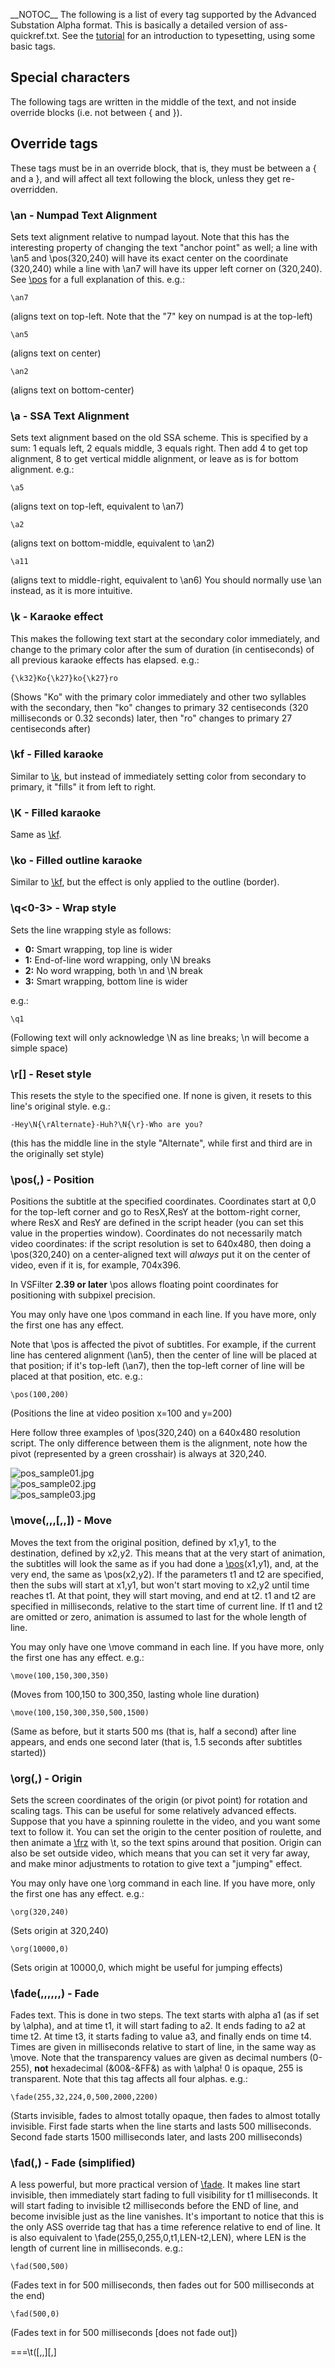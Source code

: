 __NOTOC__
The following is a list of every tag supported by the Advanced Substation Alpha format. This is basically a detailed version of ass-quickref.txt. See the [[Typesetting Tutorial|tutorial]] for an introduction to typesetting, using some basic tags.

==Special characters==
The following tags are written in the middle of the text, and not inside override blocks (i.e. not between { and }).

{{TagDefBox|name=Soft line break
|usage=\n|desc=
Insert a forced line break, but only when in wrapping mode 2. (See [[#Wrap style|the \q tag]].) Note that this is a lowercase n.

In all other wrapping modes, this is replaced by a regular space.}}

{{TagDefBox|name=Hard line break
|usage=\N|desc=
Insert a forced line break, regardless of wrapping mode. Note that this is an uppercase N.}}

{{TagDefBox|name=Hard space
|usage=\h|desc=
Insert a non-breaking "hard" space. The line will never break automatically right before or after a hard space, and hard spaces are not folded when they appear at the start or end of a displayed line.}}

==Override tags==
These tags must be in an override block, that is, they must be between a { and a }, and will affect all text following the block, unless they get re-overridden.

{{TagDefBox|name=Italics
|usage=\i1<br>\i0|desc=
Switch ''italics'' text on or off. Use <code>\i1</code> to enable italics for the following text and <code>\i0</code> to disable italics again.}}

{{TagDefBox|name=Bold
|usage=\b1<br>\b0<br>\b<i><weight></i>|desc=
Switch '''boldface''' text on or off. Use <code>\b1</code> to enable boldface for the following text and <code>\b0</code> to disable boldface again.

The <code>\b<i><weight></i></code> form allows you to specify an explicit weight to use. Note that most fonts only support one or two weights so you rarely need to use this. Font weights are multiples of 100, such that 100 is the lowest, 400 is "normal", 700 is "bold" and 900 is the heaviest.}}

{{TagDefBox|name=Underline
|usage=\u1<br>\u0|desc=
Switch <u>underlined</u> text on or off. Use <code>\u1</code> to enable underlining for the following text and <code>\u0</code> to disable underlining again.}}

{{TagDefBox|name=Strikeout
|usage=\s1<br>\s0|desc=
Switch <s>striked out</s> text on or off. Use <code>\s1</code> to enable strikeout for the following text and <code>\s0</code> to disable strikeout again.}}

{{TagDefBox|name=Border size
|usage=\bord<i><size></i>|desc=
Change the width of the border around the text. Set the size to 0 (zero) to disable the border entirely.

If "scale border and shadow" (see [[Properties|script properties]]) is enabled, the value is given in script resolution pixels, otherwise it is given in video resolution pixels (which means the border thickness will vary depending on the resolution of the video on which the subtitles are rendered.)

The value is not limited to whole integer pixels, it can have decimal places.

{{Examplebox|<pre>\bord0</pre>
Disable border entirely.}}
{{Examplebox|<pre>bord3.7</pre>
Set the border width to 3.7 pixels}}
}}

{{TagDefBox|name=Border size (extended)
|usage=\xbord<i><size></i><br>\ybord<i><size></i>|desc=
:''These tags are only available in VSFilter 2.39 and later, and might not be safe for softsubbing.''

Use the <code>\xbord</code> <code>\ybord</code> tags to set the border size in X and Y direction separately. This can be useful for correcting the border size for anamorphic rendering of subtitles.

Note that if you use <code>\bord</code> after <code>\xbord</code> or <code>\ybord</code> on a line, it will override both of them.

You can set the border width to 0 (zero) in one of the directions to entirely disable border in that direction.}}

{{TagDefBox|name=Shadow distance
|usage=\shad<i><depth></i>|desc=
Set the distance from the text to position the shadow. Set the depth to 0 (zero) to disable shadow entirely. Works similar to [[#Border size|\bord]].

The shadow distance can not be negative with this tag.}}

{{TagDefBox|name=Shadow distance (extended)
|usage=\xshad<i><depth></i><br>\yshad<i><depth></i>|desc=
:''These tags are only available in VSFilter 2.39 and later, and might not be safe for softsubbing.''

Set the distance from the text to position the shadow at, with X and Y position set separately. Shadow is only disabled if both X and Y distance is 0.

Note that you can set the distance negative with these tags to position the shadow to the top or left of the text.}}

{{TagDefBox|name=Blur edges
|usage=\be0<br>\be1<br>\be<i><strength></i>|desc=
:''The <code>\be<i><strength></i></code> version is only available in VSFilter 2.39 and later and might not be safe for softsubbing.''

Enable or disable a subtle softening-effect for the edges of the text. The effect isn't always very visible, but it can in some cases make the text look better. It is usually more visible at smaller text sizes.

Be aware that this tag blurs the ''edges'' of the text, not everything. This means that if the text has a border (set with [[#Border width|\bord]]) the border will be blurred, but if there is no border, the main text will be blurred instead.

In the extended version, ''strength'' is the number of times to apply the regular effect. Note that at high values the effect de-generates into nothingness, and generally isn't very useful. The ''strength'' must be an integer number.}}

{{TagDefBox|name=Blur edges (gaussian kernel)
|usage=\blur<i><strength></i>|desc=
:''This tag is only available in VSFilter 2.39 and later, and might not be safe for softsubbing.''

In general, this has the same function as the [[#Blur edges|\be]] tag, but uses a more advanced algorithm that looks better at high strengths. Unlike <code>\be</code>, the ''strength'' can be non-integer here. Set ''strength'' to 0 (zero) to disable the effect. Be careful, setting ''strength'' too high can take a lot of CPU time to render.

Be aware that this tag blurs the ''edges'' of the text, not everything. This means that if the text has a border (set with [[#Border width|\bord]]) the border will be blurred, but if there is no border, the main text will be blurred instead.}}

{{TagDefBox|name=Font name
|usage=\fn<i><name></i>|desc=
Set the font face to use for the following text. There should be no space between <code>\fn</code> and the font name, and you should not put parentheses or similar around the font name either.

{{Examplebox|<pre>\fnArial</pre>
The text following this tag will be in Arial font.}}
{{Examplebox|<pre>\fnTimes New Roman</pre>
The text following this tag will be in Times New Roman font.}}
}}

{{TagDefBox|name=Font size
|usage=\fs<i><size></i>|desc=
Set the size of the font. The size specified is the height in script pixels, so at font size 40 one line of text is 40 pixels tall.

You can only specify integer font sizes.

{{Examplebox|<pre>\fs10</pre>
The following text will use a size 10 font.}}
}}

{{TagDefBox|name=Font scale
|usage=\fscx<i><scale></i><br>\fscy<i><scale></i>|desc=
Adjust the size of the text in X (<code>\fscx</code> or Y (<code>\fscy</code>) direction. The ''scale'' given is in percent, so 100 means "original size".

This is not the same as setting the font size, as setting the size is subject to [http://en.wikipedia.org/wiki/Font_hinting font hinting] while scaling the text modifies the text shape after hinting.

These tags also affect [[#Vector drawings|vector drawings]].

You can use font scaling to correct for anamorphic rendering and to specify text size more precisely than with [[#Font size|\fs]].

{{Examplebox|<pre>\fscx150</pre>
Make the text 50% wider than normal.}}
{{Examplebox|<pre>\fscy50</pre>
Make the text half height.}}
{{Examplebox|<pre>\fscx200\fscy200</pre>
Make the text double size.}}
}}

{{TagDefBox|name=Letter spacing
|usage=\fsp<i><spacing></i>|desc=
Changes the spacing between the individual letters in the text. You can use this to spread the text more out visually. The ''spacing'' is given in script resolution pixels.}}

{{TagDefBox|name=Text rotation
|usage=\frx<i><amount></i><br>\fry<i><amount></i><br>\frz<i><amount></i><br>\fr<i><amount></i>|desc=
Rotates the text along the X, Y or Z axis. The <code>\fr</code> tag is a shortcut for <code>\frz</code>.

* The '''X axis''' runs horizontally on the screen. Rotating on it (with positive values) causes an effect where the top of the text moves farther "into" the screen while the bottom moves "out" of the screen.
* The '''Y axis''' runs vertically on the screen. Rotating on it (with positive values) causes the text to rotate so that the left moves "outside" the screen, when the right moves "into" the screen.
* The '''Z'''axis runs perpendicular to the screen. Rotating on it (with positive values) causes the text to rotate in 2D, counterclockwise (as standard for degrees).

The rotation ''amount'' is given in mathematical degrees, such that 360 degrees is a full rotation, and rotating any multiple of 360 is the same as not rotating. It is legal to specify negative rotation amounts, as well as amounts larger than 360 degrees.

The rotation is performed around the subtitle line origin point, this is described with the [[#Rotation origin|\org]] tag.

These tags also affect [[#Vector drawings|vector drawings]].

{{Examplebox|<pre>\frx45</pre>
Rotate the text 45 degrees on the X axis.}}
{{Examplebox|<pre>\fry-45</pre>
Rotate the text 45 degrees in opposite direction on the Y axis.}}
{{Examplebox|<pre>\frz180</pre>
Rotate the text 180 degrees on the Z axis, making it upside-down.}}
{{Examplebox|The following two rotations produce the same result:
<pre>\frz-30
\frz330</pre>
This is because 330 degrees is 30 degrees less than a full rotation of 360 degrees.}}
{{Examplebox|<pre>\t(\frz3600)</pre>
Perform an animation where the text performs 10 full revolutions on the Z axis. Also see the [[#Animated transform|\t]] tag.}}
{{Examplebox|The following screenshots illustrate the effect of rotating on the different axes:<br>
[[Image:fr_sample01.jpg]]<br>[[Image:fr_sample02.jpg]]<br>[[Image:fr_sample03.jpg]]}}
}}

{{TagDefBox|name=Text shearing
|usage=\fax<i><factor></i><br>\fay<i><factor></i>|desc=
:''These tags are only available in VSFilter 2.39 and later, and might not be safe for softsubbing.''

Perform a shearing (perspective distortion) transformation of the text. A ''factor'' of 0 (zero) means no distortion.

Usually ''factor'' will be a small number, not larger than 2 as that creates a very strong distortion.

Shearing is performed after rotation, on the rotated coordinates. The coordinate system used for shearing is not affected by the [[#Rotation origin|rotation origin]].

{{todo|We need a screenshot illustrating the effect.}}
}}

{{TagDefBox|name=Font encoding
|usage=\fe<i><id></i>|desc=
Set the Windows font encoding used to select the font mapping table used to translate Unicode codepoints to glyph indices in the font. For some fonts without a Unicode mapping table this might be required to get text in certain languages to work. For fonts that do have a Unicode mapping table, it might be used to pick regional variations, such as picking the correct glyph for a Han ideogram that is different in Simplified Chinese, Traditional Chinese, Japanese and Korean.

Some common font encoding ID's are:

* 0 - ANSI, Windows CP-1252 for Western-European languages.
* 1 - Default, depends on the configuration of the user's system, but also allows the font sub-system to dynamically pick a different mapping table in some circumstances.
{{todo|Is that really correct?}}
* 2 - Symbol, codepoints in the 0-255 range are translated to per-font defined symbol glyphs, this is used for fonts such as Wingdings.
* 128 - Shift-JIS, used for Japanese.
* 129 and 130, respectively Hangeul and Johab, two encoding schemes for Korean.
* 134 - GB2312, used for Simplified Chinese.
* 136 - BIG5, used for Traditional Chinese.
* 162 - Turkish.
* 163 - Vietnamese.
* 177 - Hebrew.
* 178 - Arabic.

A more complete list can be seen the [[Styles#The style editor|style editor]] dialog box.

In ASS files stored in non-Unicode encodings, this tag also affects what codepage the text following it should be interpreted in. Aegisub doesn't support this use and some renderers might not support it either, it is recommended you do not rely on this and instead always store your files in a Unicode encoding. (Aegisub stores files in Unicode UTF-8 by default.}}

{{TagDefBox|name=Set color
|usage=\c&H<i><bb><gg><rr></i>&<br>\1c&H<i><bb><gg><rr></i>&<br>\2c&H<i><bb><gg><rr></i>&<br>\3c&H<i><bb><gg><rr></i>&<br>\4c&H<i><bb><gg><rr></i>&|desc=
Set the color of the following text. The <code>\c</code> tag is an abbreviation of <code>\1c</code>.

* <code>\1c</code> sets the primary fill color.
* <code>\2c</code> sets the secondary fill color, this is only used for pre-highlight in standard karaoke.
* <code>\3c</code> sets the border color.
* <code>\4c</code> sets the shadow color.

The color codes are given in [http://en.wikipedia.org/wiki/Hexadecimal hexadecimal] in Blue Green Red order. Note that this is the opposite order of eg. HTML color codes. Color codes must always start with <code>&H</code> and end with <code>&</code>.

The Pick Color toolbar buttons [[Image:pick-color-toolbar-buttons.png]] can assist in picking colors and entering the color codes.
}}

{{TagDefBox|name=Set alpha
|usage=\alpha&H<i><aa></i><br>\1a&H<i><aa></i><br>\2a&H<i><aa></i><br>\3a&H<i><aa></i><br>\4a&H<i><aa></i>|desc=
Set the alpha (transparency) of the text.

* <code>\alpha</code> sets the alpha of all components at once.
* <code>\1a</code> sets the primary fill alpha.
* <code>\2a</code> sets the secondary fill alpha, this is only used for pre-highlight in standard karaoke.
* <code>\3a</code> sets the border alpha.
* <code>\4a</code> sets the shadow alpha.

An alpha of 00 (zero) means opaque/fully visible, and an alpha of FF (ie. 255 in decimal) is fully transparent/invisible.

{{Examplebox|<pre>\alpha&H80&</pre>
Set the alpha of all components to hexadecimal 80, decimal 128, making the text 50% transparent in general.}}
{{Examplebox|<pre>\1a&HFF&</pre>
Set the primary fill alpha to hexadecimal FF, decimal 255, making it invisible and effectively leaving only the border and shadow.}}
}}

===\an<alignment> - Numpad Text Alignment===
Sets text alignment relative to numpad layout. Note that this has the interesting property of changing the text "anchor point" as well; a line with \an5 and \pos(320,240) will have its exact center on the coordinate (320,240) while a line with \an7 will have its upper left corner on (320,240). See [[#\pos(<x>,<y>) - Position|\pos]] for a full explanation of this.
e.g.:
 \an7
(aligns text on top-left. Note that the "7" key on numpad is at the top-left)
 \an5
(aligns text on center)
 \an2
(aligns text on bottom-center)

===\a<alignment> - SSA Text Alignment===
Sets text alignment based on the old SSA scheme. This is specified by a sum: 1 equals left, 2 equals middle, 3 equals right. Then add 4 to get top alignment, 8 to get vertical middle alignment, or leave as is for bottom alignment.
e.g.:
 \a5
(aligns text on top-left, equivalent to \an7)
 \a2
(aligns text on bottom-middle, equivalent to \an2)
 \a11
(aligns text to middle-right, equivalent to \an6)
You should normally use \an instead, as it is more intuitive.

===\k<duration> - Karaoke effect===
This makes the following text start at the secondary color immediately, and change to the primary color after the sum of duration (in centiseconds) of all previous karaoke effects has elapsed.
e.g.:
 {\k32}Ko{\k27}ko{\k27}ro
(Shows "Ko" with the primary color immediately and other two syllables with the secondary, then "ko" changes to primary 32 centiseconds (320 milliseconds or 0.32 seconds) later, then "ro" changes to primary 27 centiseconds after)

===\kf<duration> - Filled karaoke===
Similar to [[#\k<duration> - Karaoke effect|\k]], but instead of immediately setting color from secondary to primary, it "fills" it from left to right.

===\K<duration> - Filled karaoke===
Same as [[#\kf<duration> - Filled karaoke|\kf]].

===\ko<duration> - Filled outline karaoke===
Similar to [[#\kf<duration> - Filled karaoke|\kf]], but the effect is only applied to the outline (border).

===\q<0-3> - Wrap style===
Sets the line wrapping style as follows:
*'''0:''' Smart wrapping, top line is wider
*'''1:''' End-of-line word wrapping, only \N breaks
*'''2:''' No word wrapping, both \n and \N break
*'''3:''' Smart wrapping, bottom line is wider
e.g.:
 \q1
(Following text will only acknowledge \N as line breaks; \n will become a simple space)

===\r[<name>] - Reset style===
This resets the style to the specified one. If none is given, it resets to this line's original style.
e.g.:
 -Hey\N{\rAlternate}-Huh?\N{\r}-Who are you?
(this has the middle line in the style "Alternate", while first and third are in the originally set style)

===\pos(<x>,<y>) - Position===
Positions the subtitle at the specified coordinates. Coordinates start at 0,0 for the top-left corner and go to ResX,ResY at the bottom-right corner, where ResX and ResY are defined in the script header (you can set this value in the properties window). Coordinates do not necessarily match video coordinates: if the script resolution is set to 640x480, then doing a \pos(320,240) on a center-aligned text will ''always'' put it on the center of video, even if it is, for example, 704x396.

In VSFilter '''2.39 or later''' \pos allows floating point coordinates for positioning with subpixel precision.

You may only have one \pos command in each line. If you have more, only the first one has any effect.

Note that \pos is affected the pivot of subtitles. For example, if the current line has centered alignment (\an5), then the center of line will be placed at that position; if it's top-left (\an7), then the top-left corner of line will be placed at that position, etc.
e.g.:
 \pos(100,200)
(Positions the line at video position x=100 and y=200)

Here follow three examples of \pos(320,240) on a 640x480 resolution script. The only difference between them is the alignment, note how the pivot (represented by a green crosshair) is always at 320,240.

[[Image:pos_sample01.jpg]]<br>
[[Image:pos_sample02.jpg]]<br>
[[Image:pos_sample03.jpg]]

===\move(<x1>,<y1>,<x2>,<y2>[,<t1>,<t2>]) - Move===
Moves the text from the original position, defined by x1,y1, to the destination, defined by x2,y2. This means that at the very start of animation, the subtitles will look the same as if you had done a [[#\pos(<x>,<y>) - Position|\pos]](x1,y1), and, at the very end, the same as \pos(x2,y2). If the parameters t1 and t2 are specified, then the subs will start at x1,y1, but won't start moving to x2,y2 until time reaches t1. At that point, they will start moving, and end at t2. t1 and t2 are specified in milliseconds, relative to the start time of current line. If t1 and t2 are omitted or zero, animation is assumed to last for the whole length of line.

You may only have one \move command in each line. If you have more, only the first one has any effect.
e.g.:
 \move(100,150,300,350)
(Moves from 100,150 to 300,350, lasting whole line duration)
 \move(100,150,300,350,500,1500)
(Same as before, but it starts 500 ms (that is, half a second) after line appears, and ends one second later (that is, 1.5 seconds after subtitles started))

===\org(<x>,<y>) - Origin===
Sets the screen coordinates of the origin (or pivot point) for rotation and scaling tags. This can be useful for some relatively advanced effects. Suppose that you have a spinning roulette in the video, and you want some text to follow it. You can set the origin to the center position of roulette, and then animate a [[#\fr%5b<x/y/z>%5d<degrees> - Font rotation|\frz]] with \t, so the text spins around that position. Origin can also be set outside video, which means that you can set it very far away, and make minor adjustments to rotation to give text a "jumping" effect.

You may only have one \org command in each line. If you have more, only the first one has any effect.
e.g.:
 \org(320,240)
(Sets origin at 320,240)
 \org(10000,0)
(Sets origin at 10000,0, which might be useful for jumping effects)

===\fade(<a1>,<a2>,<a3>,<t1>,<t2>,<t3>,<t4>) - Fade===
Fades text. This is done in two steps. The text starts with alpha a1 (as if set by \alpha), and at time t1, it will start fading to a2. It ends fading to a2 at time t2. At time t3, it starts fading to value a3, and finally ends on time t4. Times are given in milliseconds relative to start of line, in the same way as \move. Note that the transparency values are given as decimal numbers (0-255), '''not''' hexadecimal (&00&-&FF&) as with \alpha! 0 is opaque, 255 is transparent. Note that this tag affects all four alphas.
e.g.:
 \fade(255,32,224,0,500,2000,2200)
(Starts invisible, fades to almost totally opaque, then fades to almost totally invisible. First fade starts when the line starts and lasts 500 milliseconds. Second fade starts 1500 milliseconds later, and lasts 200 milliseconds)

===\fad(<t1>,<t2>) - Fade (simplified)===
A less powerful, but more practical version of [[#\fade(<a1>,<a2>,<a3>,<t1>,<t2>,<t3>,<t4>) - Fade|\fade]]. It makes line start invisible, then immediately start fading to full visibility for t1 milliseconds. It will start fading to invisible t2 milliseconds before the END of line, and become invisible just as the line vanishes. It's important to notice that this is the only ASS override tag that has a time reference relative to end of line. It is also equivalent to \fade(255,0,255,0,t1,LEN-t2,LEN), where LEN is the length of current line in milliseconds. 
e.g.:
 \fad(500,500)
(Fades text in for 500 milliseconds, then fades out for 500 milliseconds at the end)
 \fad(500,0)
(Fades text in for 500 milliseconds [does not fade out])

===\t([<t1>,<t2>,][<accel>,]<style modifiers>) - Transform===
This is perhaps the most powerful override tag available. It does nothing by itself; instead, it animates (transforms) other tags. The animation will start at t1 milliseconds and end at t2 milliseconds, in much the same way as [[#\move(<x1>,<y1>,<x2>,<y2>%5b,<t1>,<t2>%5d) - Move|\move]]. If either of those parameters are omitted or zero, then start and end of the line respectively are assumed, as with \move.

The optional acceleration parameter allows the transformation to be non-linear. Think of it as the exponent on a x^n. Acceleration = 1 is linear. Acceleration between 0 and 1 starts fast and ends slow. Acceleration larger than 1 starts slower and ends fast.

The following tags are supported by \t:
*\c
*\1-4c
*\alpha
*\1-4a
*\fs
*\fr
*\frx
*\fry
*\frz
*\fscx
*\fscy
*\fsp
*\bord
*\shad
*\clip (rectangle version only).
In VSFilter '''2.39 or later''' the following tags are also supported by \t, in addition to the ones listed above:
*\be
*\blur
*\fax
*\fay
*\xbord
*\ybord
*\xshad
*\yshad
*\iclip (rectangle version only)

e.g.:
 {\c&H0000FF&\t(\c&HFF0000)}Hello!
(Starts text at a red colour and fades it to blue)
 {\an5\t(0,5000,\frz3600)}Woo!
(Makes the text rotate 10 times, counterclockwise, lasting for 5 seconds)
 {\an5\t(0,5000,0.5,\frz3600)}Woo!
(Same as before, but it will start fast and slow down, still doing the 10 rotations in 5 seconds)
 {\an5\fscx0\fscy0\t(0,500,\fscx100\fscy100)}
(Text starts at zero size, ie. invisible, then grows to 100% size in both X and Y direction.)

===\[i]clip(<x1>,<y1>,<x2>,<y2>) - Set clipping rectangle===
This sets the clipping rectangle of the text, so that it will ''only'' be drawn ''inside'' this rectangle. For example, if you had a resolution of 640x480 and set \clip(0,0,320,240), then text would only be drawn on top-left quadrant - anything outside it would be "clipped" and would be invisible. This tag is useful for when some object moves in front of text: you can use [[#\t(%5b<t1>,<t2>,%5d%5b<accel>,%5d<style modifiers>) - Transform|\t]] to animate the "window" where the text is visible.
e.g.:
 \clip(0,0,320,240)
(Areas of text will only be drawn if they are on top-left quadrant)
 \clip(100,300,540,480)
(Areas of text will only be drawn if they are on center-bottom)

Sample screenshot (with \clip(0,0,704,245) on a 704x480 video):

[[Image:clip_sample01.jpg]]

In VSFilter '''2.39 or later''' the variation \iclip is also available. It works the same way as the regular \clip() tag, except that the region you specify is hidden and everything else is shown; it's the opposite effect of \clip().

'''Note:''' If you use \iclip() anywhere in a line, all \clip tags in that line will also be treated as \iclip() tags, even if a \clip() tag comes before the first iclip() tag.

===\[i]clip([<scale>,]<drawings>) - Set clipping vector===
Same as before, but it uses drawing vectors instead of a rectangle. See the drawing section below for more information. Note that, unlike the previous tag, this may ''not'' be animated with [[#\t(%5b<t1>,<t2>,%5d%5b<accel>,%5d<style modifiers>) - Transform|\t]]. The optional scale argument is equivalent to the value passed to [[#\p<0/1/..> - Toggle drawing mode|\p]] on the drawing tag. On an unrelated note, this tag makes me wonder if Gabest was actively trying to prevent other people from writing ASS parsers by creating an overloaded tag.
e.g.:
 \clip(1,m 50 0 b 100 0 100 100 50 100 b 0 100 0 0 50 0)
(Limits clip to pseudo-circle defined)

In VSFilter '''2.39 or later''' the variation \iclip is also available. It works the same way as the regular \clip() tag, except that the region you specify is hidden and everything else is shown; it's the opposite effect of \clip().

'''Note:''' If you use \iclip() anywhere in a line, all \clip tags in that line will also be treated as \iclip() tags, even if a \clip() tag comes before the first iclip() tag.

'''Note:''' VSFilter 2.37 has known bugs with vector clipping. It is suggested you upgrade to 2.39 or later.

==Drawing tags==
Advanced Substation Alpha also supports some advanced drawing tags that allow you to draw with vectorial graphics. Certain familiarity with vectors and splines will make the understanding of this much simpler.

===\p<0/1/..> - Toggle drawing mode===
Setting this tag to 1 or above enables drawing mode. Text after this override block will then be interpreted as drawing instructions, and not as actually visible text. Setting this to zero disables drawing mode, restoring normal behavior. When turning on, the value might be any integer larger than zero, and will be interpreted as the scale, in 2^(value-1) mode. This is done to allow sub-pixel accuracy.
e.g.:
 \p1
(Enables drawing with normal coordinates)
 \p0
(Disables drawing)
 \p2
(Enables drawing, and resolution is doubled. So drawing to 200,200 will actually draw to 100,100)
 \p4
(Enables drawing, and resolution is 8x larger (2^(4-1)). So drawing to 400,400 will actually draw to 50,50)

===\pbo<y> - Baseline offset===
Defines baseline offset for drawing. This is basically an Y offset to all coordinates.
e.g.:
 \pbo-50
(Draws everything 50 pixels above specified)
 \pbo100
(Draws everything 100 pixels below specified)

==Drawing commands==
These commands should appear either in a \clip tag (vectorial overload) or between \p# and \p0, outside override blocks.
For example (taken straight from the ASS specs):
*Square:
 {\p1}m 0 0 l 100 0 100 100 0 100{\p0}
*Rounded square:
 {\p1}m 0 0 s 100 0 100 100 0 100 c{\p0}
:(c equals to "p 0 0 100 0 100 100" in this case)
*Circle (almost):
 {\p1}m 50 0 b 100 0 100 100 50 100 b 0 100 0 0 50 0{\p0}
:(note that the 2nd 'b' is optional here)

Drawing commands use the primary color for fill and outline color for borders. They also display shadow. The idea of drawing vectors is that there is an invisible "cursor" (think of it as the mouse pointer in a drawing program, or as a pen moving through the image) on the video frame, and you tell it to move to other positions. As it moves, it draws on the area behind it, and when you close the line formed, it fills it with the primary color.

===m <x> <y> - Move===
Moves the cursor to x,y. If you have an unclosed shape, it will automatically be closed, as the program assumes that you are now drawing a new, independent shape. All drawing routines must start with this command.

===n <x> <y> - Move (no closing)===
Moves the cursor to x,y, without closing the current shape.

===l <x> <y> - Line===
Draws a line from the current cursor position to x,y, and moves the cursor there afterwards.

===b <x1> <y1> <x2> <y2> <x3> <y3> - Cubic Bézier curve===
Draws a cubic (3rd degree) Bézier curve to point 3, using 1 and 2 as the control points. Check the [http://en.wikipedia.org/wiki/B%C3%A9zier_curve article on Wikipedia] for more information about Bézier curves. In this picture taken from that article, P0 is the cursor position, P1 is x1,y1, P2 is x2,y2 and P3 is x3,y3:<br>
[[Image:Bezier.png]]<br>
Note that the curve begins at P0, heads towards P1, then arrives at P3 coming from P2's direction.

===s <x1> <y1> <x2> <y2> <x3> <y3> .. <xN> <yN> - Cubic b-spline===
Draws a cubic (3rd degree) uniform b-spline to point N. This must contain at least 3 coordinates (and is, in that case, the same as b). This basically lets you chain several cubic Bézier curves together. Check this other article on Wikipedia for more information.

===p <x> <y> - Extend b-spline===
Extends the b-spline to x,y. This is essentially the same as adding another pair of coordinates at the end of s.

===c - Close b-spline===
Closes the b-spline.